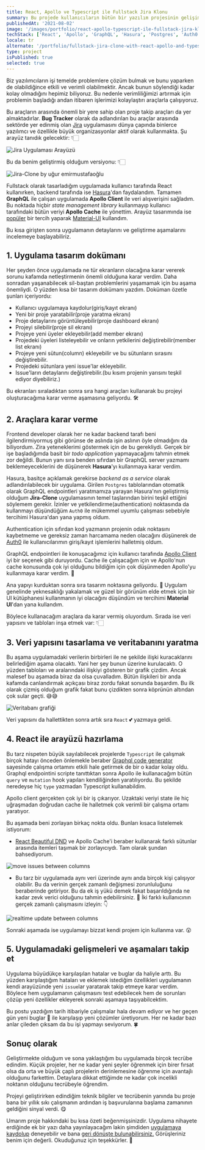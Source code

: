 ```yaml
---
title: React, Apollo ve Typescript ile Fullstack Jira Klonu
summary: Bu projede kullanıcıların bütün bir yazılım projesinin gelişimini takip edebilecekleri sektörde sıklıkla kullanılan Jira uygulamasının bir klonu oluşturulmaya çalışılmıştır. Farklı kullanıcı katmanları ve bu kullanıcıların sahip olduğu erişim düzeyleri sayesinde çalışma ekibine güvenle yeni üyeler eklenebilmektedir. Bunların dışında birçok özelliğe sahip uygulamayı hemen inceleyin.
publishedAt: '2021-08-02'
image: '/images/portfolio/react-apollo-typescript-ile-fullstack-jira-klon/real-jira.png'
techStack: ['React', 'Apollo', 'GraphQL', 'Hasura', 'Postgres', 'Auth0', 'Material-UI']
locale: tr
alternate: '/portfolio/fullstack-jira-clone-with-react-apollo-and-typescript'
type: project
isPublished: true
selected: true
---
```


Biz yazılımcıların işi temelde problemlere çözüm bulmak ve bunu yaparken de olabildiğince etkili ve verimli olabilmektir. Ancak bunun söylendiği kadar kolay olmadığını hepimiz biliyoruz. Bu nedenle verimliliğimizi artırmak için problemin başladığı andan itibaren işlerimizi kolaylaştırı araçlarla çalışıyoruz.

Bu araçların arasında önemli bir yere sahip olan proje takip araçları da yer almaktadırlar. **Bug Tracker** olarak da adlandırılan bu araçlar arasında sektörde yer edinmiş olan [Jira](https://www.atlassian.com/software/jira) uygulamasını dünya çapında binlerce yazılımcı ve özellikle büyük organizasyonlar aktif olarak kullanmakta. Şu arayüz tanıdık gelecektir: 👇🏻

![Jira Uygulaması Arayüzü](./real-jira.png)

Bu da benim geliştirmiş olduğum versiyonu: 👇🏻

![Jira-Clone by uğur emirmustafaoğlu](./my-version-jira.png)

Fullstack olarak tasarladığım uygulamada kullanıcı tarafında React kullanırken, backend tarafında ise [Hasura](https://hasura.io/)'dan faydalandım. Tamamen **GraphQL** ile çalışan uygulamada **Apollo Client** ile veri alışverişini sağladım. Bu noktada hiçbir _state management library_ kullanmayıp kullanıcı tarafındaki bütün veriyi **Apollo Cache** ile yönettim. Arayüz tasarımında ise [popüler](https://hackernoon.com/5-most-popular-react-ui-component-libraries-5sx3t9c) bir tercih yaparak [Material-UI](https://material-ui.com/) kullandım.

Bu kısa girişten sonra uygulamanın detaylarını ve geliştirme aşamalarını incelemeye başlayabiliriz.

## 1. Uygulama tasarım dokümanı

Her şeyden önce uygulamada ne tür ekranların olacağına karar vererek sorunu kafamda netleştirmenin önemli olduğuna karar verdim. Daha sonradan yaşanabilecek sil-baştan problemlerini yaşamamak için bu aşama önemliydi. O yüzden kısa bir tasarım dokümanı yazdım. Doküman özetle şunları içeriyordu:

- Kullanıcı uygulamaya kaydolur(giriş/kayıt ekranı)
- Yeni bir proje yaratabilir(proje yaratma ekranı)
- Proje detaylarını görüntüleyebilir(proje dashboard ekranı)
- Projeyi silebilir(proje sil ekranı)
- Projeye yeni üyeler ekleyebilir(add member ekranı)
- Projedeki üyeleri listeleyebilir ve onların yetkilerini değiştirebilir(member list ekranı)
- Projeye yeni sütun(column) ekleyebilir ve bu sütunların sırasını değiştirebilir.
- Projedeki sütunlara yeni issue'lar ekleyebilir.
- Issue'ların detaylarını değiştirebilir.(bu kısım projenin yarısını teşkil ediyor diyebiliriz.)

Bu ekranları sıraladıktan sonra sıra hangi araçları kullanarak bu projeyi oluşturacağıma karar verme aşamasına geliyordu. 🛠

## 2. Araçlara karar verme

Frontend developer olarak her ne kadar backend tarafı beni ilgilendirmiyormuş gibi görünse de aslında işin aslının öyle olmadığını da biliyordum. Zira yeteneklerimi göstermek için de bu gerekliydi. Gerçek bir işe başladığımda basit bir _todo application_ yapmayacağımı tahmin etmek zor değildi. Bunun yanı sıra benden sıfırdan bir GraphQL server yazmamı beklemeyeceklerini de düşünerek **Hasura**'yı kullanmaya karar verdim.

Hasura, basitçe açıklamak gerekirse _backend as a service_ olarak adlandırılabilecek bir uygulama. Girilen `Postgres` tablolarından otomatik olarak GraphQL endpointleri yaratmamıza yarayan Hasura'nın geliştirmiş olduğum **Jira-Clone** uygulamasının temel taşlarından birini teşkil ettiğini söylemem gerekir. İzinler ve yetkilendirme(authentication) noktasında da kullanmayı düşündüğüm `Auth0` ile mükemmel uyumlu çalışması sebebiyle tercihimi Hasura'dan yana yapmış oldum.

Authentication için sıfırdan kod yazmanın projenin odak noktasını kaybetmeme ve gereksiz zaman harcamama neden olacağını düşünerek de [Auth0](https://auth0.com/) ile kullanıcılarımın giriş/kayıt işlemlerini halletmiş oldum.

GraphQL endpointleri ile konuşacağımız için kullanıcı tarafında [Apollo Client](https://www.apollographql.com/docs/react/) iyi bir seçenek gibi duruyordu. Cache ile çalışacağım için ve Apollo'nun cache konusunda çok iyi olduğunu bildiğim için çok düşünmeden Apollo'yu kullanmaya karar verdim. 🧠

Ana yapıyı kurduktan sonra sıra tasarım noktasına geliyordu. 🌈 Uygulam genelinde yeknesaklığı yakalamak ve güzel bir görünüm elde etmek için bir UI kütüphanesi kullanmanın iyi olacağını düşündüm ve tercihimi **Material UI**'dan yana kullandım.

Böylece kullanacağım araçlara da karar vermiş oluyordum. Sırada ise veri yapısını ve tabloları inşa etmek var: 👇🏻

## 3. Veri yapısını tasarlama ve veritabanını yaratma

Bu aşama uygulamadaki verilerin birbirleri ile ne şekilde ilişki kuracaklarını belirlediğim aşama olacaktı. Yani her şey bunun üzerine kurulacaktı. O yüzden tabloları ve aralarındaki ilişkiyi gösteren bir grafik çizdim. Ancak malesef bu aşamada biraz da olsa çuvalladım. Bütün ilişkileri bir anda kafamda canlandırmak açıkçası biraz zordu fakat sonunda başardım. Bu ilk olarak çizmiş olduğum grafik fakat bunu çizdikten sonra köprünün altından çok sular geçti. 😅😅

![Veritabanı grafiği](./draw.png)

Veri yapısını da hallettikten sonra artık sıra `React` 💕 yazmaya geldi.

## 4. React ile arayüzü hazırlama

Bu tarz nispeten büyük sayılabilecek projelerde `Typescript` ile çalışmak birçok hatayı önceden önlemekle beraber [Graphql code generator](https://www.graphql-code-generator.com/) sayesinde çalışma ortamını etkili hale getirmek de bir o kadar kolay oldu. Graphql endpointini scripte tanıttıktan sonra Apollo ile kullanacağım bütün `query` ve `mutation` hook yapıları kendiliğinden yaratılıyordu. Bu şekilde neredeyse hiç `type` yazmadan Typescript kullanabildim.

Apollo client gerçekten çok iyi bir iş çıkarıyor. Uzaktaki veriyi state ile hiç uğraşmadan doğrudan cache ile halletmek çok verimli bir çalışma ortamı yaratıyor.

Bu aşamada beni zorlayan birkaç nokta oldu. Bunları kısaca listelemek istiyorum:

- [React Beautiful DND](https://github.com/atlassian/react-beautiful-dnd) ve Apollo Cache'i beraber kullanarak farklı sütunlar arasında itemleri taşımak bir zorlayıcıydı. Tam olarak şundan bahsediyorum.

![move issues between columns](./move-between-columns.gif)

- Bu tarz bir uygulamada aynı veri üzerinde aynı anda birçok kişi çalışıyor olabilir. Bu da verinin gerçek zamanlı değişmesi zorunluluğunu beraberinde getiriyor. Bu da ek iş yükü demek fakat başarıldığında ne kadar zevk verici olduğunu tahmin edebilirsiniz. 🥰
  İki farklı kullanıcının gerçek zamanlı çalışmasını izleyin: 👇

![realtime update between columns](./realtime.gif)

Sonraki aşamada ise uygulamayı bizzat kendi projem için kullanma var. 😲

## 5. Uygulamadaki gelişmeleri ve aşamaları takip et

Uygulama büyüdükçe karşılaşılan hatalar ve buglar da haliyle arttı. Bu yüzden karşılaştığım hataları ve eklemek istediğim özellikleri uygulamanın kendi arayüzünde yeni `issue`lar yaratarak takip etmeye karar verdim. Böylece hem uygulamanın çalışmasını test edebilecek hem de sorunları çözüp yeni özellikler ekleyerek sonraki aşamaya taşıyabilcektim.

Bu postu yazdığım tarih itibariyle çalışmalar hala devam ediyor ve her geçen gün yeni buglar 🐛 ile karşılaşıp yeni çözümler üretiyorum. Her ne kadar bazı anlar çileden çıksam da bu işi yapmayı seviyorum. 🍀

## Sonuç olarak

Geliştirmekte olduğum ve sona yaklaştığım bu uygulamada birçok tecrübe edindim. Küçük projeler, her ne kadar yeni şeyler öğrenmek için birer fırsat olsa da orta ve büyük çaplı projelerin derinlemesine öğrenme için avantajlı olduğunu farkettim. Detaylara dikkat ettiğimde ne kadar çok incelikli noktanın olduğunu tecrübeyle öğrendim.

Projeyi geliştirirken edindiğim teknik bilgiler ve tecrübenin yanında bu proje bana bir yıllık sıkı çalışmanın ardından iş başvurularına başlama zamanının geldiğini sinyal verdi. 😋

Umarım proje hakkındaki bu kısa özeti beğenmişsinizdir. Uygulama nihayete erdiğinde ek bir yazı daha yayınlayacağım lakin şimdiden [uygulamaya kaydolup](http://jira-clone-devugur.vercel.app/) deneyebilir ve bana [geri dönüşte bulunabilirsiniz.](https://twitter.com/uguremirmustafa) Görüşleriniz benim için değerli. Okuduğunuz için teşekkürler. 🙏
